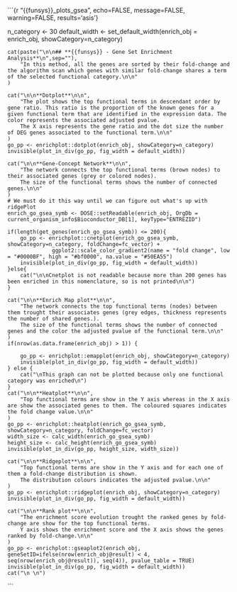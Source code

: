```{r "{{funsys}}_plots_gsea", echo=FALSE, message=FALSE, warning=FALSE, results='asis'}

n_category <- 30
default_width <- set_default_width(enrich_obj = enrich_obj, showCategory=n_category)

	cat(paste("\n\n## **{{funsys}} - Gene Set Enrichment Analysis**\n",sep=""),
		"In this method, all the genes are sorted by their fold-change and the algorithm scan which genes with similar fold-change shares a term of the selected functional category.\n\n"
	)

	cat("\n\n**Dotplot**\n\n",
		"The plot shows the top functional terms in descendant order by gene ratio. This ratio is the proportion of the known genes for a given functional term that are identified in the expression data. The color represents the associated adjusted pvalue. 
		The X axis represents the gene ratio and the dot size the number of DEG genes associated to the functional term.\n\n"
	)
	go_pp <- enrichplot::dotplot(enrich_obj, showCategory=n_category)
	invisible(plot_in_div(go_pp, fig_width = default_width))

	cat("\n\n**Gene-Concept Network**\n\n", 
		"The network connects the top functional terms (brown nodes) to their associated genes (grey or colored nodes).
		The size of the functional terms shows the number of connected genes.\n\n"
	)
	# We must do it this way until we can figure out what's up with ridgePlot
	enrich_go_gsea_symb <- DOSE::setReadable(enrich_obj, OrgDb = current_organism_info$Bioconductor_DB[1], keyType="ENTREZID")

	if(length(get_genes(enrich_go_gsea_symb)) <= 200){
		go_pp <- enrichplot::cnetplot(enrich_go_gsea_symb, showCategory=n_category, foldChange=fc_vector) +
				  ggplot2::scale_color_gradient2(name = "fold change", low = "#0000BF", high = "#bf0000", na.value = "#50EA55")
		invisible(plot_in_div(go_pp, fig_width = default_width))
	}else{
		cat("\n\nCnetplot is not readable because more than 200 genes has been enriched in this nomenclature, so is not printed\n\n")
	}

	cat("\n\n**Enrich Map plot**\n\n", 
		"The network connects the top functional terms (nodes) between them trought their associates genes (grey edges, thickness represents the number of shared genes.).
		The size of the functional terms shows the number of connected genes and the color the adjusted pvalue of the functional term.\n\n"
	)
	if(nrow(as.data.frame(enrich_obj) > 1)) {

		go_pp <- enrichplot::emapplot(enrich_obj, showCategory=n_category)
		invisible(plot_in_div(go_pp, fig_width = default_width))
	} else {
		cat("\nThis graph can not be plotted because only one functional category was enriched\n")
	}
	cat("\n\n**Heatplot**\n\n", 
		"Top functional terms are show in the Y axis whereas in the X axis are show the associated genes to them. The coloured squares indicates the fold change value.\n\n"
	)
	go_pp <- enrichplot::heatplot(enrich_go_gsea_symb, showCategory=n_category, foldChange=fc_vector)
	width_size <- calc_width(enrich_go_gsea_symb)
	height_size <- calc_height(enrich_go_gsea_symb) 
	invisible(plot_in_div(go_pp, height_size, width_size))

	cat("\n\n**Ridgeplot**\n\n",
		"Top functional terms are show in the Y axis and for each one of them a fold-change distribution is shown.
		The distribution colours indicates the adjusted pvalue.\n\n"
	)
	go_pp <- enrichplot::ridgeplot(enrich_obj, showCategory=n_category)
	invisible(plot_in_div(go_pp, fig_width = default_width))

	cat("\n\n**Rank plot**\n\n", 
		"The enrichment score evolution trought the ranked genes by fold-change are show for the top functional terms. 
		Y axis shows the enrichment score and the X axis shows the genes ranked by fold-change.\n\n"
	)
	go_pp <- enrichplot::gseaplot2(enrich_obj, geneSetID=ifelse(nrow(enrich_obj@result) < 4, seq(nrow(enrich_obj@result)), seq(4)), pvalue_table = TRUE) 
	invisible(plot_in_div(go_pp, fig_width = default_width))
	cat("\n \n")
```
